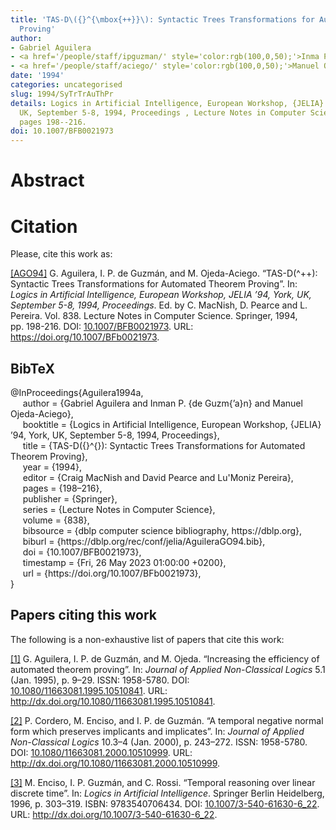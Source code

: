 ```yaml
---
title: 'TAS-D\({}^{\mbox{++}}\): Syntactic Trees Transformations for Automated Theorem
  Proving'
author:
- Gabriel Aguilera
- <a href='/people/staff/ipguzman/' style='color:rgb(100,0,50);'>Inma P. de Guzmán</a>
- <a href='/people/staff/aciego/' style='color:rgb(100,0,50);'>Manuel Ojeda-Aciego</a>
date: '1994'
categories: uncategorised
slug: 1994/SyTrTrAuThPr
details: Logics in Artificial Intelligence, European Workshop, {JELIA} '94, York,
  UK, September 5-8, 1994, Proceedings , Lecture Notes in Computer Science vol. 838,
  pages 198--216.
doi: 10.1007/BFB0021973
---
```




# Abstract










# Citation
Please, cite this work as:


<a name=bib-Aguilera1994a></a>[[AGO94]](#cite-Aguilera1994a) G. Aguilera, I. P. de Guzmán, and M. Ojeda-Aciego. “TAS-D\(^\mbox++\): Syntactic Trees Transformations for Automated Theorem Proving”. In: _Logics in Artificial Intelligence, European Workshop, JELIA '94, York, UK, September 5-8, 1994, Proceedings_. Ed. by C. MacNish, D. Pearce and L. Pereira. Vol. 838. Lecture Notes in Computer Science. Springer, 1994, pp. 198-216. DOI: [10.1007/BFB0021973](https://doi.org/10.1007%2FBFB0021973). URL: [https://doi.org/10.1007/BFb0021973](https://doi.org/10.1007/BFb0021973).

::: {.callout-note appearance="minimal" collapse=true}

## BibTeX

@InProceedings{Aguilera1994a,<br>&nbsp;&nbsp;&nbsp;&nbsp;  author = {Gabriel Aguilera and Inman P. {de Guzm{\a'a}n} and Manuel Ojeda-Aciego},<br>&nbsp;&nbsp;&nbsp;&nbsp;  booktitle = {Logics in Artificial Intelligence, European Workshop, {JELIA} '94, York, UK, September 5-8, 1994, Proceedings},<br>&nbsp;&nbsp;&nbsp;&nbsp;  title = {TAS-D\({}^{\mbox{++}}\): Syntactic Trees Transformations for Automated Theorem Proving},<br>&nbsp;&nbsp;&nbsp;&nbsp;  year = {1994},<br>&nbsp;&nbsp;&nbsp;&nbsp;  editor = {Craig MacNish and David Pearce and Lu\'\is Moniz Pereira},<br>&nbsp;&nbsp;&nbsp;&nbsp;  pages = {198--216},<br>&nbsp;&nbsp;&nbsp;&nbsp;  publisher = {Springer},<br>&nbsp;&nbsp;&nbsp;&nbsp;  series = {Lecture Notes in Computer Science},<br>&nbsp;&nbsp;&nbsp;&nbsp;  volume = {838},<br>&nbsp;&nbsp;&nbsp;&nbsp;  bibsource = {dblp computer science bibliography, https://dblp.org},<br>&nbsp;&nbsp;&nbsp;&nbsp;  biburl = {https://dblp.org/rec/conf/jelia/AguileraGO94.bib},<br>&nbsp;&nbsp;&nbsp;&nbsp;  doi = {10.1007/BFB0021973},<br>&nbsp;&nbsp;&nbsp;&nbsp;  timestamp = {Fri, 26 May 2023 01:00:00 +0200},<br>&nbsp;&nbsp;&nbsp;&nbsp;  url = {https://doi.org/10.1007/BFb0021973},<br>}

:::






## Papers citing this work

The following is a non-exhaustive list of papers that cite this work:


<a name=bib-Aguilera_1995></a>[[1]](#cite-Aguilera_1995) G. Aguilera, I. P. de Guzmán, and M. Ojeda. “Increasing the efficiency of automated theorem proving”. In: _Journal of Applied Non-Classical Logics_ 5.1 (Jan. 1995), p. 9–29. ISSN: 1958-5780. DOI: [10.1080/11663081.1995.10510841](https://doi.org/10.1080%2F11663081.1995.10510841). URL: [http://dx.doi.org/10.1080/11663081.1995.10510841](http://dx.doi.org/10.1080/11663081.1995.10510841).

<a name=bib-Cordero_2000></a>[[2]](#cite-Cordero_2000) P. Cordero, M. Enciso, and I. P. de Guzmán. “A temporal negative normal form which preserves implicants and implicates”. In: _Journal of Applied Non-Classical Logics_ 10.3–4 (Jan. 2000), p. 243–272. ISSN: 1958-5780. DOI: [10.1080/11663081.2000.10510999](https://doi.org/10.1080%2F11663081.2000.10510999). URL: [http://dx.doi.org/10.1080/11663081.2000.10510999](http://dx.doi.org/10.1080/11663081.2000.10510999).

<a name=bib-Enciso_1996></a>[[3]](#cite-Enciso_1996) M. Enciso, I. P. Guzmán, and C. Rossi. “Temporal reasoning over linear discrete time”. In: _Logics in Artificial Intelligence_. Springer Berlin Heidelberg, 1996, p. 303–319. ISBN: 9783540706434. DOI: [10.1007/3-540-61630-6_22](https://doi.org/10.1007%2F3-540-61630-6_22). URL: [http://dx.doi.org/10.1007/3-540-61630-6_22](http://dx.doi.org/10.1007/3-540-61630-6_22).

